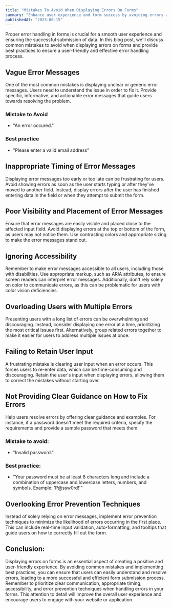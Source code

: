 ```yaml
---
title: "Mistakes To Avoid When Displaying Errors On Forms"
summary: "Enhance user experience and form success by avoiding errors and improving error message display."
publishedAt: "2023-06-15"
---
```


Proper error handling in forms is crucial for a smooth user experience and ensuring the successful submission of data. In this blog post, we'll discuss common mistakes to avoid when displaying errors on forms and provide best practices to ensure a user-friendly and effective error handling process.

## Vague Error Messages
One of the most common mistakes is displaying unclear or generic error messages. Users need to understand the issue in order to fix it. Provide specific, informative, and actionable error messages that guide users towards resolving the problem.

### Mistake to Avoid
- "An error occured."

### Best practice
- "Please enter a valid email address"

## Inappropriate Timing of Error Messages
Displaying error messages too early or too late can be frustrating for users. Avoid showing errors as soon as the user starts typing or after they've moved to another field. Instead, display errors after the user has finished entering data in the field or when they attempt to submit the form.

## Poor Visibility and Placement of Error Messages
Ensure that error messages are easily visible and placed close to the affected input field. Avoid displaying errors at the top or bottom of the form, as users may not notice them. Use contrasting colors and appropriate sizing to make the error messages stand out.

## Ignoring Accessibility
Remember to make error messages accessible to all users, including those with disabilities. Use appropriate markup, such as ARIA attributes, to ensure screen readers can interpret error messages. Additionally, don't rely solely on color to communicate errors, as this can be problematic for users with color vision deficiencies.

## Overloading Users with Multiple Errors
Presenting users with a long list of errors can be overwhelming and discouraging. Instead, consider displaying one error at a time, prioritizing the most critical issues first. Alternatively, group related errors together to make it easier for users to address multiple issues at once.

## Failing to Retain User Input
A frustrating mistake is clearing user input when an error occurs. This forces users to re-enter data, which can be time-consuming and discouraging. Retain the user's input when displaying errors, allowing them to correct the mistakes without starting over.

## Not Providing Clear Guidance on How to Fix Errors
Help users resolve errors by offering clear guidance and examples. For instance, if a password doesn't meet the required criteria, specify the requirements and provide a sample password that meets them.

### Mistake to avoid:
- "Invalid password."

### Best practice:
- "Your password must be at least 8 characters long and include a combination of uppercase and lowercase letters, numbers, and symbols. Example: 'P@ssw0rd!'"

## Overlooking Error Prevention Techniques
Instead of solely relying on error messages, implement error prevention techniques to minimize the likelihood of errors occurring in the first place. This can include real-time input validation, auto-formatting, and tooltips that guide users on how to correctly fill out the form.

## Conclusion:
Displaying errors on forms is an essential aspect of creating a positive and user-friendly experience. By avoiding common mistakes and implementing best practices, you can ensure that users can easily understand and resolve errors, leading to a more successful and efficient form submission process. Remember to prioritize clear communication, appropriate timing, accessibility, and error prevention techniques when handling errors in your forms. This attention to detail will improve the overall user experience and encourage users to engage with your website or application.